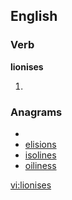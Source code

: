 
==English==

===Verb===
'''lionises'''

# {{third-person singular of|[[lionise]]}}

===Anagrams===
* {{alphagram|eiilnoss}}
* [[elisions#English|elisions]]
* [[isolines#English|isolines]]
* [[oiliness#English|oiliness]]

[[vi:lionises]]